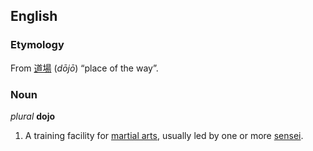 {{also|dōjō}}
==English==
{{wikipedia}}

===Etymology===
From {{etyl|ja}} [[道場]] (''dōjō'') “place of the way”.

===Noun===
''plural'' '''dojo''' 

# A training facility for [[martial art]]s, usually led by one or more [[sensei]].